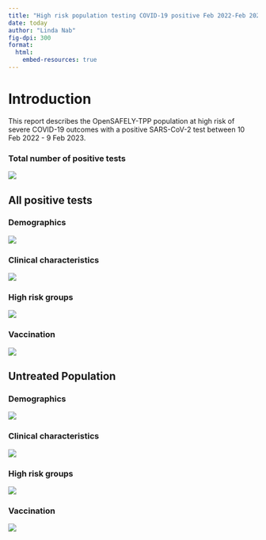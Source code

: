```yaml
---
title: "High risk population testing COVID-19 positive Feb 2022-Feb 2023"
date: today
author: "Linda Nab"
fig-dpi: 300
format:
  html:
    embed-resources: true
---
```


# Introduction

This report describes the OpenSAFELY-TPP population at high risk of severe COVID-19 outcomes with a positive SARS-CoV-2 test between 10 Feb 2022 - 9 Feb 2023.

### Total number of positive tests
![](../../output/descriptives/figures/postest_pop_n.png){#fig-total_n}

## All positive tests 

### Demographics
![](../../output/descriptives/figures/postest_pop_all/demographics.png){#fig-demog}

### Clinical characteristics
![](../../output/descriptives/figures/postest_pop_all/clin.png){#fig-clin}


### High risk groups
![](../../output/descriptives/figures/postest_pop_all/highrisk.png){#fig-highrisk}


### Vaccination
![](../../output/descriptives/figures/postest_pop_all/vax.png){#fig-vax}

## Untreated Population

### Demographics
![](../../output/descriptives/figures/postest_pop_untrt/demographics.png){#fig-demog}

### Clinical characteristics
![](../../output/descriptives/figures/postest_pop_untrt/clin.png){#fig-clin}


### High risk groups
![](../../output/descriptives/figures/postest_pop_untrt/highrisk.png){#fig-highrisk}


### Vaccination
![](../../output/descriptives/figures/postest_pop_untrt/vax.png){#fig-vax}